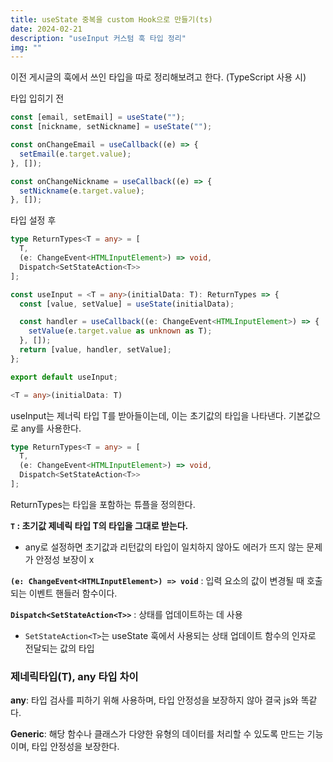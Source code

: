 ```yaml
---
title: useState 중복을 custom Hook으로 만들기(ts)
date: 2024-02-21
description: "useInput 커스텀 훅 타입 정리"
img: ""
---
```


이전 게시글의 훅에서 쓰인 타입을 따로 정리해보려고 한다. (TypeScript 사용 시)

타입 입히기 전

```js
const [email, setEmail] = useState("");
const [nickname, setNickname] = useState("");

const onChangeEmail = useCallback((e) => {
  setEmail(e.target.value);
}, []);

const onChangeNickname = useCallback((e) => {
  setNickname(e.target.value);
}, []);
```

타입 설정 후

```ts
type ReturnTypes<T = any> = [
  T,
  (e: ChangeEvent<HTMLInputElement>) => void,
  Dispatch<SetStateAction<T>>
];

const useInput = <T = any>(initialData: T): ReturnTypes => {
  const [value, setValue] = useState(initialData);

  const handler = useCallback((e: ChangeEvent<HTMLInputElement>) => {
    setValue(e.target.value as unknown as T);
  }, []);
  return [value, handler, setValue];
};

export default useInput;
```

>

```ts
<T = any>(initialData: T)
```

useInput는 제너릭 타입 T를 받아들이는데, 이는 초기값의 타입을 나타낸다. 기본값으로 any를 사용한다.

>

```ts
type ReturnTypes<T = any> = [
  T,
  (e: ChangeEvent<HTMLInputElement>) => void,
  Dispatch<SetStateAction<T>>
];
```

ReturnTypes는 타입을 포함하는 튜플을 정의한다.

**`T` : 초기값 제네릭 타입 T의 타입을 그대로 받는다.**

- any로 설정하면 초기값과 리턴값의 타입이 일치하지 않아도 에러가 뜨지 않는 문제가 안정성 보장이 x

**`(e: ChangeEvent<HTMLInputElement>) => void`**
: 입력 요소의 값이 변경될 때 호출되는 이벤트 핸들러 함수이다.

**`Dispatch<SetStateAction<T>>`** : 상태를 업데이트하는 데 사용

- `SetStateAction<T>`는 useState 훅에서 사용되는 상태 업데이트 함수의 인자로 전달되는 값의 타입

### 제네릭타입(T), any 타입 차이

**any**: 타입 검사를 피하기 위해 사용하며, 타입 안정성을 보장하지 않아 결국 js와 똑같다.

**Generic**: 해당 함수나 클래스가 다양한 유형의 데이터를 처리할 수 있도록 만드는 기능이며, 타입 안정성을 보장한다.
